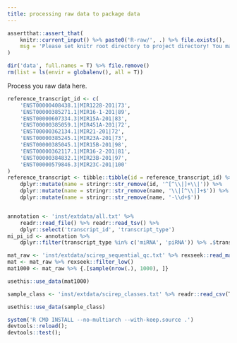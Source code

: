 ```yaml
---
title: processing raw data to package data
---
```


```r
assertthat::assert_that(
    knitr::current_input() %>% paste0('R-raw/', .) %>% file.exists(),
    msg = 'Please set knitr root directory to project directory! You may try running `rmarkdown::render("data-raw/data.Rmd")` at project directory or clicking `Knit` button on the top of this document in RStudio.'
)
```

```r
dir('data', full.names = T) %>% file.remove()
rm(list = ls(envir = globalenv(), all = T))
```

Process you raw data here.

```r
reference_transcript_id <- c(
    'ENST00000408438.1|MIR1228-201|73',
    'ENST00000385271.1|MIR16-1-201|89',
    'ENST00000607334.3|MIR15A-201|83',
    'ENST00000385059.1|MIR451A-201|72',
    'ENST00000362134.1|MIR21-201|72',
    'ENST00000385245.1|MIR23A-201|73',
    'ENST00000385045.1|MIR15B-201|98',
    'ENST00000362117.1|MIR16-2-201|81',
    'ENST00000384832.1|MIR23B-201|97',
    'ENST00000579846.3|MIR23C-201|100'
)
reference_transcript <- tibble::tibble(id = reference_transcript_id) %>% 
	dplyr::mutate(name = stringr::str_remove(id, '^[^\\|]+\\|')) %>%
	dplyr::mutate(name = stringr::str_remove(name, '\\|[^\\|]+$')) %>% 
	dplyr::mutate(name = stringr::str_remove(name, '-\\d+$'))


annotation <- 'inst/extdata/all.txt' %>% 
	readr::read_file() %>% readr::read_tsv() %>% 
	dplyr::select('transcript_id', 'transcript_type')
mi_pi_id <- annotation %>%
	dplyr::filter(transcript_type %in% c('miRNA', 'piRNA')) %>% .$transcript_id
```


```r
mat_raw <- 'inst/extdata/scirep_sequential_qc.txt' %>% rexseek::read_mat()
mat <- mat_raw %>% rexseek::filter_low()
mat1000 <- mat_raw %>% {.[sample(nrow(.), 1000), ]}

usethis::use_data(mat1000)
```


```r
sample_class <- 'inst/extdata/scirep_classes.txt' %>% readr::read_csv(T, 'cc')

usethis::use_data(sample_class)
```

```r
system('R CMD INSTALL --no-multiarch --with-keep.source .')
devtools::reload();
devtools::test();
```




